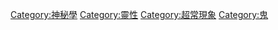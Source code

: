 {{Category main|靈異事件}}
[[Category:神秘學|Category:神秘學]]
[[Category:靈性|Category:靈性]]
[[Category:超常現象|Category:超常現象]]
[[Category:鬼|Category:鬼]]